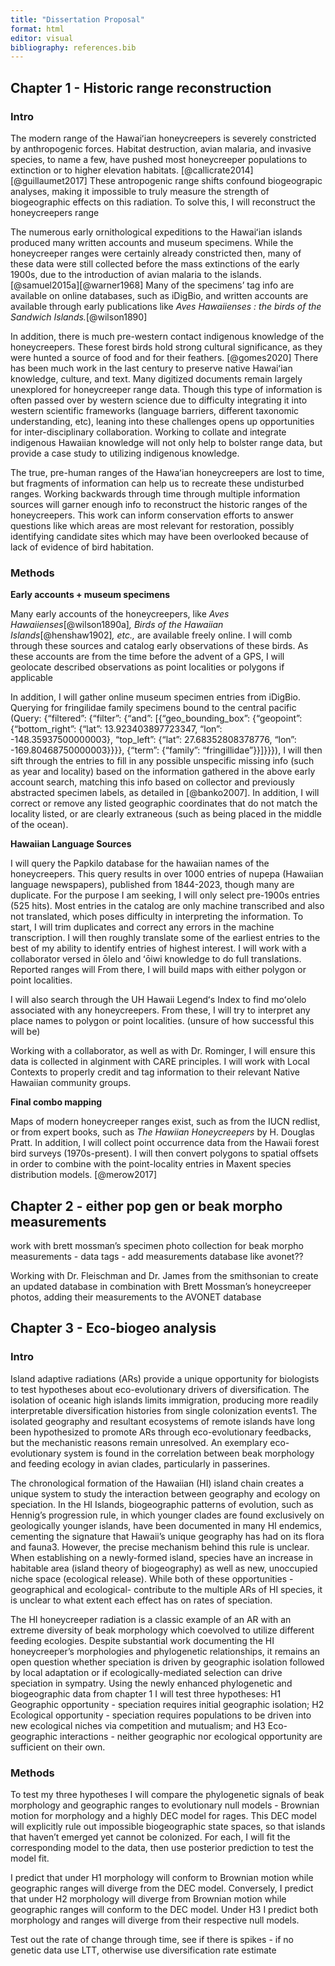 ```yaml
---
title: "Dissertation Proposal"
format: html
editor: visual
bibliography: references.bib
---
```


## Chapter 1 - Historic range reconstruction

### **Intro**

The modern range of the Hawaiʻian honeycreepers is severely constricted by anthropogenic forces. Habitat destruction, avian malaria, and invasive species, to name a few, have pushed most honeycreeper populations to extinction or to higher elevation habitats. [@callicrate2014][@guillaumet2017] These antropogenic range shifts confound biogeograpic analyses, making it impossible to truly measure the strength of biogeographic effects on this radiation. To solve this, I will reconstruct the honeycreepers range

The numerous early ornithological expeditions to the Hawaiʻian islands produced many written accounts and museum specimens. While the honeycreeper ranges were certainly already constricted then, many of these data were still collected before the mass extinctions of the early 1900s, due to the introduction of avian malaria to the islands. [@samuel2015a][@warner1968] Many of the specimens' tag info are available on online databases, such as iDigBio, and written accounts are available through early publications like *Aves Hawaiienses : the birds of the Sandwich Islands.*[@wilson1890]

In addition, there is much pre-western contact indigenous knowledge of the honeycreepers. These forest birds hold strong cultural significance, as they were hunted a source of food and for their feathers. [@gomes2020] There has been much work in the last century to preserve native Hawaiʻian knowledge, culture, and text. Many digitized documents remain largely unexplored for honeycreeper range data. Though this type of information is often passed over by western science due to difficulty integrating it into western scientific frameworks (language barriers, different taxonomic understanding, etc), leaning into these challenges opens up opportunities for inter-disciplinary collaboration. Working to collate and integrate indigenous Hawaiian knowledge will not only help to bolster range data, but provide a case study to utilizing indigenous knowledge.

The true, pre-human ranges of the Hawaʻian honeycreepers are lost to time, but fragments of information can help us to recreate these undisturbed ranges. Working backwards through time through multiple information sources will garner enough info to reconstruct the historic ranges of the honeycreepers. This work can inform conservation efforts to answer questions like which areas are most relevant for restoration, possibly identifying candidate sites which may have been overlooked because of lack of evidence of bird habitation.

### **Methods**

**Early accounts + museum specimens**

Many early accounts of the honeycreepers, like *Aves Hawaiienses*[@wilson1890a]*, Birds of the Hawaiian Islands*[@henshaw1902]*, etc.,* are available freely online. I will comb through these sources and catalog early observations of these birds. As these accounts are from the time before the advent of a GPS, I will geolocate described observations as point localities or polygons if applicable

In addition, I will gather online museum specimen entries from iDigBio. Querying for fringilidae family specimens bound to the central pacific (Query: {"filtered": {"filter": {"and": \[{"geo_bounding_box": {"geopoint": {"bottom_right": {"lat": 13.923403897723347, "lon": -148.35937500000003}, "top_left": {"lat": 27.68352808378776, "lon": -169.80468750000003}}}}, {"term": {"family": "fringillidae"}}\]}}}), I will then sift through the entries to fill in any possible unspecific missing info (such as year and locality) based on the information gathered in the above early account search, matching this info based on collector and previously abstracted specimen labels, as detailed in [@banko2007]. In addition, I will correct or remove any listed geographic coordinates that do not match the locality listed, or are clearly extraneous (such as being placed in the middle of the ocean).

**Hawaiian Language Sources**

I will query the Papkilo database for the hawaiian names of the honeycreepers. This query results in over 1000 entries of nupepa (Hawaiian language newspapers), published from 1844-2023, though many are duplicate. For the purpose I am seeking, I will only select pre-1900s entries (525 hits). Most entries in the catalog are only machine transcribed and also not translated, which poses difficulty in interpreting the information. To start, I will trim duplicates and correct any errors in the machine transcription. I will then roughly translate some of the earliest entries to the best of my ability to identify entries of highest interest. I will work with a collaborator versed in ōlelo and ʻōiwi knowledge to do full translations. Reported ranges will From there, I will build maps with either polygon or point localities.

I will also search through the UH Hawaii Legendʻs Index to find moʻolelo associated with any honeycreepers. From these, I will try to interpret any place names to polygon or point localities. (unsure of how successful this will be)

Working with a collaborator, as well as with Dr. Rominger, I will ensure this data is collected in alginment with CARE principles. I will work with Local Contexts to properly credit and tag information to their relevant Native Hawaiian community groups.

**Final combo mapping**

Maps of modern honeycreeper ranges exist, such as from the IUCN redlist, or from expert books, such as *The Hawiian Honeycreepers* by H. Douglas Pratt. In addition, I will collect point occurrence data from the Hawaii forest bird surveys (1970s-present). I will then convert polygons to spatial offsets in order to combine with the point-locality entries in Maxent species distribution models. [@merow2017]

## Chapter 2 - either pop gen or beak morpho measurements

work with brett mossman's specimen photo collection for beak morpho measurements - data tags - add measurements database like avonet??

Working with Dr. Fleischman and Dr. James from the smithsonian to create an updated database in combination with Brett Mossman's honeycreeper photos, adding their measurements to the AVONET database

## Chapter 3 - Eco-biogeo analysis

### Intro

Island adaptive radiations (ARs) provide a unique opportunity for biologists to test hypotheses about eco-evolutionary drivers of diversification. The isolation of oceanic high islands limits immigration, producing more readily interpretable diversification histories from single colonization events1. The isolated geography and resultant ecosystems of remote islands have long been hypothesized to promote ARs through eco-evolutionary feedbacks, but the mechanistic reasons remain unresolved. An exemplary eco-evolutionary system is found in the correlation between beak morphology and feeding ecology in avian clades, particularly in passerines.

The chronological formation of the Hawaiian (HI) island chain creates a unique system to study the interaction between geography and ecology on speciation. In the HI Islands, biogeographic patterns of evolution, such as Hennig’s progression rule, in which younger clades are found exclusively on geologically younger islands, have been documented in many HI endemics, cementing the signature that Hawaii’s unique geography has had on its flora and fauna3. However, the precise mechanism behind this rule is unclear. When establishing on a newly-formed island, species have an increase in habitable area (island theory of biogeography) as well as new, unoccupied niche space (ecological release). While both of these opportunities - geographical and ecological- contribute to the multiple ARs of HI species, it is unclear to what extent each effect has on rates of speciation.

The HI honeycreeper radiation is a classic example of an AR with an extreme diversity of beak morphology which coevolved to utilize different feeding ecologies. Despite substantial work documenting the HI honeycreeper’s morphologies and phylogenetic relationships, it remains an open question whether speciation is driven by geographic isolation followed by local adaptation or if ecologically-mediated selection can drive speciation in sympatry. Using the newly enhanced phylogenetic and biogeographic data from chapter 1 I will test three hypotheses: H1 Geographic opportunity - speciation requires initial geographic isolation; H2 Ecological opportunity - speciation requires populations to be driven into new ecological niches via competition and mutualism; and H3 Eco-geographic interactions - neither geographic nor ecological opportunity are sufficient on their own.

### Methods

To test my three hypotheses I will compare the phylogenetic signals of beak morphology and geographic ranges to evolutionary null models - Brownian motion for morphology and a highly DEC model for rages. This DEC model will explicitly rule out impossible biogeographic state spaces, so that islands that haven't emerged yet cannot be colonized. For each, I will fit the corresponding model to the data, then use posterior prediction to test the model fit.

I predict that under H1 morphology will conform to Brownian motion while geographic ranges will diverge from the DEC model. Conversely, I predict that under H2 morphology will diverge from Brownian motion while geographic ranges will conform to the DEC model. Under H3 I predict both morphology and ranges will diverge from their respective null models. 

Test out the rate of change through time, see if there is spikes - if no genetic data use LTT, otherwise use diversification rate estimate
